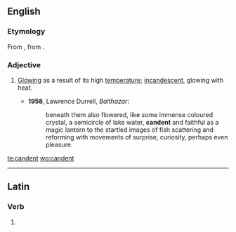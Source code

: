==English==
===Etymology===
From {{etyl|la}} {{term|candentem}}, from {{term|candere}}.

===Adjective===
{{en-adj}}

# {{context|now|_|rare}} [[glowing|Glowing]] as a result of its high [[temperature]]; [[incandescent]], glowing with heat.
#*'''1958''', Lawrence Durrell, ''Balthazar'':
#*:beneath them also flowered, like some immense coloured crystal, a semicircle of lake water, '''candent''' and faithful as a magic lantern to the startled images of fish scattering and reforming with movements of surprise, curiosity, perhaps even pleasure.

[[te:candent]]
[[wo:candent]]

----
==Latin==

===Verb===
{{la-verb-form|candent}}

# {{conjugation of|candeo|candeō|3|p|pres|act|ind|lang=la}}
{{count page|[[Wiktionary:Page count]]}}
{{rfc-auto}}